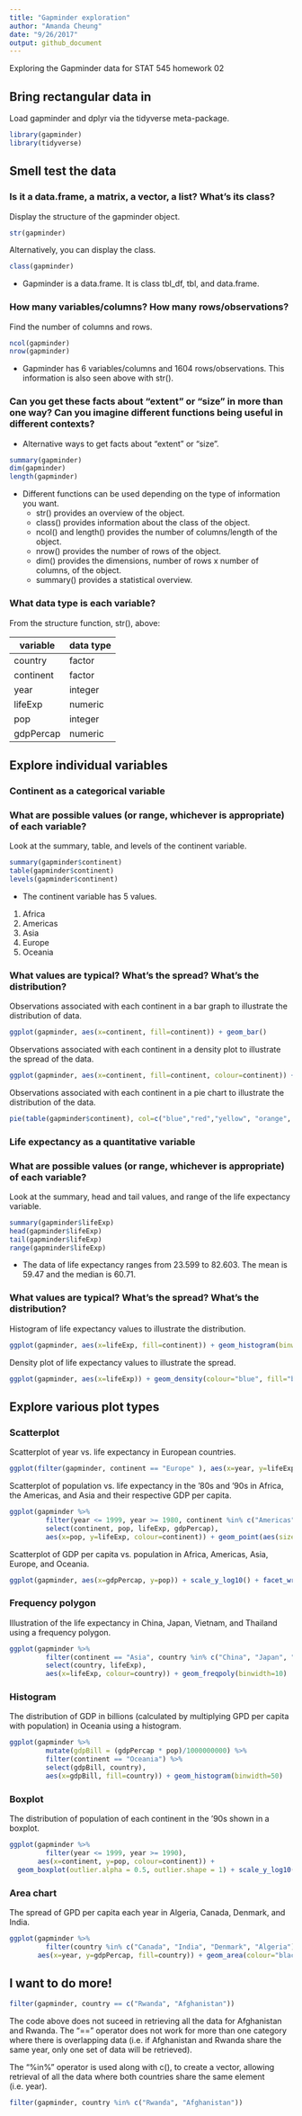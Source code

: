 ```yaml
---
title: "Gapminder exploration"
author: "Amanda Cheung"
date: "9/26/2017"
output: github_document
---
```

Exploring the Gapminder data for STAT 545 homework 02

## Bring rectangular data in

Load gapminder and dplyr via the tidyverse meta-package.
```r
library(gapminder)
library(tidyverse)
```

## Smell test the data

### Is it a data.frame, a matrix, a vector, a list? What's its class?

Display the structure of the gapminder object.
```r
str(gapminder)
```
Alternatively, you can display the class.
```r
class(gapminder)
```

- Gapminder is a data.frame. It is class tbl_df, tbl, and data.frame.

### How many variables/columns? How many rows/observations?

Find the number of columns and rows.
```r
ncol(gapminder)
nrow(gapminder)
```
- Gapminder has 6 variables/columns and 1604 rows/observations. This information is also seen above with str().

### Can you get these facts about “extent” or “size” in more than one way? Can you imagine different functions being useful in different contexts?

- Alternative ways to get facts about "extent" or "size".

```r
summary(gapminder)
dim(gapminder)
length(gapminder)
```

- Different functions can be used depending on the type of information you want.
    + str() provides an overview of the object. 
    + class() provides information about the class of the object.
    + ncol() and length() provides the number of columns/length of the object.
    + nrow() provides the number of rows of the object.
    + dim() provides the dimensions, number of rows x number of columns, of the object.
    + summary() provides a statistical overview.

### What data type is each variable?

From the structure function, str(), above:

variable  | data type
----------|----------
country   | factor
continent | factor
year      | integer 
lifeExp   | numeric
pop       | integer
gdpPercap | numeric

## Explore individual variables

### Continent as a categorical variable

### What are possible values (or range, whichever is appropriate) of each variable?

Look at the summary, table, and levels of the continent variable.
```r
summary(gapminder$continent)
table(gapminder$continent)
levels(gapminder$continent)
```
- The continent variable has 5 values.
1. Africa
2. Americas
3. Asia
4. Europe
5. Oceania

### What values are typical? What’s the spread? What’s the distribution?

Observations associated with each continent in a bar graph to illustrate the distribution of data.
```r
ggplot(gapminder, aes(x=continent, fill=continent)) + geom_bar()
```

Observations associated with each continent in a density plot to illustrate the spread of the data.
```r
ggplot(gapminder, aes(x=continent, fill=continent, colour=continent)) + geom_density(alpha=0.5)
```

Observations associated with each continent in a pie chart to illustrate the distribution of the data.
```r
pie(table(gapminder$continent), col=c("blue","red","yellow", "orange", "green"), main="Observations associated with each continent")
```

### Life expectancy as a quantitative variable

### What are possible values (or range, whichever is appropriate) of each variable?

Look at the summary, head and tail values, and range of the life expectancy variable.
```r
summary(gapminder$lifeExp)
head(gapminder$lifeExp)
tail(gapminder$lifeExp)
range(gapminder$lifeExp)
```

- The data of life expectancy ranges from 23.599 to 82.603. The mean is 59.47 and the median is 60.71.

### What values are typical? What’s the spread? What’s the distribution?

Histogram of life expectancy values to illustrate the distribution.
```r
ggplot(gapminder, aes(x=lifeExp, fill=continent)) + geom_histogram(binwidth=10)
```

Density plot of life expectancy values to illustrate the spread.
```r
ggplot(gapminder, aes(x=lifeExp)) + geom_density(colour="blue", fill="blue", alpha=0.25)
```

## Explore various plot types

### Scatterplot

Scatterplot of year vs. life expectancy in European countries.
```r
ggplot(filter(gapminder, continent == "Europe" ), aes(x=year, y=lifeExp, colour=country)) + geom_line() + geom_point()
```

Scatterplot of population vs. life expectancy in the '80s and '90s in Africa, the Americas, and Asia and their respective GDP per capita. 
```r
ggplot(gapminder %>% 
         filter(year <= 1999, year >= 1980, continent %in% c("Americas", "Africa", "Asia")) %>% 
         select(continent, pop, lifeExp, gdpPercap),
         aes(x=pop, y=lifeExp, colour=continent)) + geom_point(aes(size=gdpPercap), alpha=0.5) + geom_smooth(se=FALSE, method="loess") + scale_x_log10()
```

Scatterplot of GDP per capita vs. population in Africa, Americas, Asia, Europe, and Oceania.
```r
ggplot(gapminder, aes(x=gdpPercap, y=pop)) + scale_y_log10() + facet_wrap(~ continent) + geom_point(alpha=0.25) + geom_smooth(se=FALSE, method="loess", aes(colour=continent))
```

### Frequency polygon

Illustration of the life expectancy in China, Japan, Vietnam, and Thailand using a frequency polygon.
```r
ggplot(gapminder %>%  
         filter(continent == "Asia", country %in% c("China", "Japan", "Vietnam", "Thailand")) %>%
         select(country, lifeExp), 
         aes(x=lifeExp, colour=country)) + geom_freqpoly(binwidth=10)
```

### Histogram

The distribution of GDP in billions (calculated by multiplying GPD per capita with population) in Oceania using a histogram.
```r
ggplot(gapminder %>% 
         mutate(gdpBill = (gdpPercap * pop)/1000000000) %>% 
         filter(continent == "Oceania") %>% 
         select(gdpBill, country), 
         aes(x=gdpBill, fill=country)) + geom_histogram(binwidth=50)
```

### Boxplot

The distribution of population of each continent in the '90s shown in a boxplot. 
```r
ggplot(gapminder %>% 
         filter(year <= 1999, year >= 1990),
       aes(x=continent, y=pop, colour=continent)) + 
  geom_boxplot(outlier.alpha = 0.5, outlier.shape = 1) + scale_y_log10()
```

### Area chart

The spread of GPD per capita each year in Algeria, Canada, Denmark, and India.   
```r
ggplot(gapminder %>% 
         filter(country %in% c("Canada", "India", "Denmark", "Algeria")),
       aes(x=year, y=gdpPercap, fill=country)) + geom_area(colour="black", alpha=0.6)
```

## I want to do more!

```r
filter(gapminder, country == c("Rwanda", "Afghanistan"))
```

The code above does not suceed in retrieving all the data for Afghanistan and Rwanda. The "==" operator does not work for more than one category where there is overlapping data (i.e. if Afghanistan and Rwanda share the same year, only one set of data will be retrieved).

The "%in%" operator is used along with c(), to create a vector, allowing retrieval of all the data where both countries share the same element (i.e. year). 

```r
filter(gapminder, country %in% c("Rwanda", "Afghanistan"))
```